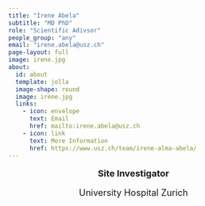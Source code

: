 ```yaml
---
title: "Irene Abela"
subtitle: "MD PhD"
role: "Scientific Adivsor"
people_group: "any"
email: "irene.abela@usz.ch"
page-layout: full
image: irene.jpg
about: 
  id: about
  template: jolla
  image-shape: round
  image: irene.jpg
  links:
    - icon: envelope
      text: Email
      href: mailto:irene.abela@usz.ch
    - icon: link
      text: More Information
      href: https://www.usz.ch/team/irene-alma-abela/
---
```


<div style="text-align: center;">
  <p style="font-size: 18px; font-weight: bold;">Site Investigator</p>
  <p style="font-size: 18px;">University Hospital Zurich</p>
</div>
